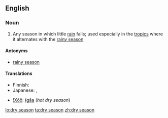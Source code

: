 {{wikipedia}}
==English==

===Noun===
{{en-noun|sg=[[dry]] [[season]]}}

# Any season in which little [[rain]] falls; used especially in the [[tropic]]s where it alternates with the [[rainy season]]

====Antonyms====
* [[rainy season]]

====Translations====
{{trans-top|season}}
* Finnish: {{t-|fi|kuiva kausi}}
* Japanese: {{t-|ja|乾季|tr=kanki}}, {{t-|ja|乾期|tr=kanki}}
{{trans-mid}}
* [[!Xóõ]]: [[ǁgâa]] (''hot dry season'')
{{trans-bottom}}

[[lo:dry season]]
[[ta:dry season]]
[[zh:dry season]]